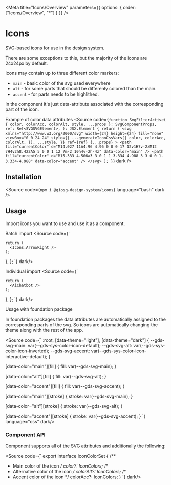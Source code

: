 
<Meta title="Icons/Overview" parameters={{ options: { order: ["Icons/Overview", "*"] } }} />

# Icons

SVG-based icons for use in the design system.

There are some exceptions to this, but the majority of the icons are 24x24px by default.

Icons may contain up to three different color markers:

- `main` - basic color of the svg used everywhere
- `alt` - for some parts that should be differenly colored than the main.
- `accent` - for parts needs to be highlithed.

In the component it's just data-attribute associated with the corresponding part of the icon.

<Subtitle>Example of color data attributes</Subtitle>
<Source
  code={`
function SvgFilterActive(
  { color, colorAcc, colorAlt, style, ...props }: SvgComponentProps,
  ref: Ref<SVGSVGElement>,
): JSX.Element {
  return (
    <svg
      xmlns="http://www.w3.org/2000/svg"
      width={24}
      height={24}
      fill="none"
      viewBox="0 0 24 24"
      style={{
        ...generateIconCssVars({
          color,
          colorAcc,
          colorAlt,
        }),
        ...style,
      }}
      ref={ref}
      {...props}
    >
      <path
        fill="currentColor"
        d="M14.027 11A4.96 4.96 0 0 0 17 12v1H7v-2zM12 7H4v2h8.422A5 5 0 0 1 12 7m-2 10h4v-2h-4z"
        data-color="main"
      />
      <path fill="currentColor" d="M15.333 4.506a3 3 0 1 1 3.334 4.988 3 3 0 0 1-3.334-4.988" data-color="accent" />
    </svg>
  );
}
`}
  dark
/>

## Installation

<Source code={`npm i @giosg-design-system/icons`} language="bash" dark />

## Usage

Import icons you want to use and use it as a component.

<Subtitle>Batch import</Subtitle>
<Source code={`

    return (
      <Icons.ArrowRight />
    );
  },
};
`}  dark/>

<Subtitle>Individual import</Subtitle>
<Source code={`

    return (
      <AiChatbot />
    );
  },
};
`}  dark/>


<Subtitle>Usage with foundation package</Subtitle>

In foundation packages the data attributes are automatically assigned to the corresponding parts of the svg. So icons are automatically changing the theme along with the rest of the app.

<Source code={`
:root,
[data-theme="light"],
[data-theme="dark"] {
  --gds-svg-main: var(--gds-sys-color-icon-default);
  --gds-svg-alt: var(--gds-sys-color-icon-inverted);
  --gds-svg-accent: var(--gds-sys-color-icon-interactive-default);
}

[data-color="main"][fill] {
  fill: var(--gds-svg-main);
}

[data-color="alt"][fill] {
  fill: var(--gds-svg-alt);
}

[data-color="accent"][fill] {
  fill: var(--gds-svg-accent);
}

[data-color="main"][stroke] {
  stroke: var(--gds-svg-main);
}

[data-color="alt"][stroke] {
  stroke: var(--gds-svg-alt);
}

[data-color="accent"][stroke] {
  stroke: var(--gds-svg-accent);
}
`} language="css" dark/>

### Component API

Component supports all of the SVG attributes and additionally the following:

<Source code={`
export interface IconColorSet {
  /**
   * Main color of the icon
   */
  color?: IconColors;
  /**
   * Alternative color of the icon
   */
  colorAlt?: IconColors;
  /**
   * Accent color of the icon
   */
  colorAcc?: IconColors;
}
`}  dark/>
